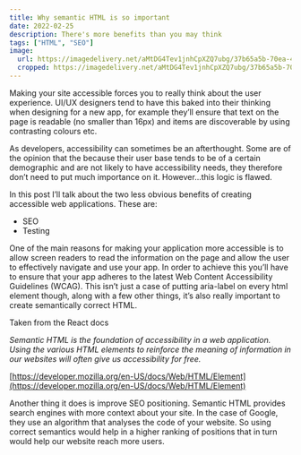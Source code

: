 ```yaml
---
title: Why semantic HTML is so important
date: 2022-02-25
description: There's more benefits than you may think
tags: ["HTML", "SEO"]
image:
  url: https://imagedelivery.net/aMtDG4Tev1jnhCpXZQ7ubg/37b65a5b-70ea-4845-fd0a-11e2de0c6a00/public
  cropped: https://imagedelivery.net/aMtDG4Tev1jnhCpXZQ7ubg/37b65a5b-70ea-4845-fd0a-11e2de0c6a00/cropped
---
```


Making your site accessible forces you to really think about the user experience. UI/UX designers tend to have this baked into their thinking when designing for a new app, for example they’ll ensure that text on the page is readable (no smaller than 16px) and items are discoverable by using contrasting colours etc.

As developers, accessibility can sometimes be an afterthought. Some are of the opinion that the because their user base tends to be of a certain demographic and are not likely to have accessibility needs, they therefore don’t need to put much importance on it. However...this logic is flawed.

In this post I’ll talk about the two less obvious benefits of creating accessible web applications. These are:

- SEO
- Testing

One of the main reasons for making your application more accessible is to allow screen readers to read the information on the page and allow the user to effectively navigate and use your app. In order to achieve this you’ll have to ensure that your app adheres to the latest Web Content Accessibility Guidelines (WCAG). This isn’t just a case of putting aria-label on every html element though, along with a few other things, it’s also really important to create semantically correct HTML.

Taken from the React docs

_Semantic HTML is the foundation of accessibility in a web application. Using the various HTML elements to reinforce the meaning of information in our websites will often give us accessibility for free._

[https://developer.mozilla.org/en-US/docs/Web/HTML/Element](https://developer.mozilla.org/en-US/docs/Web/HTML/Element)

Another thing it does is improve SEO positioning. Semantic HTML provides search engines with more context about your site. In the case of Google, they use an algorithm that analyses the code of your website. So using correct semantics would help in a higher ranking of positions that in turn would help our website reach more users.
